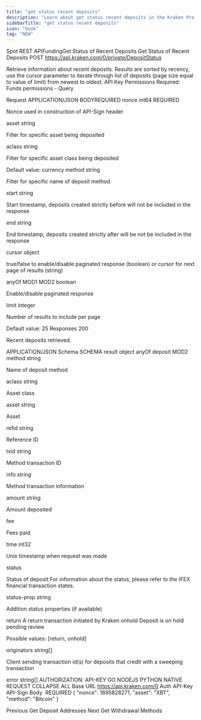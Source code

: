 ```yaml
---
title: "get status recent deposits"
description: "Learn about get status recent deposits in the Kraken Pro REST API."
sidebarTitle: "get status recent deposits"
icon: "book"
tag: "NEW"
---
```

Spot REST APIFundingGet Status of Recent Deposits
Get Status of Recent Deposits
POST
https://api.kraken.com/0/private/DepositStatus

Retrieve information about recent deposits. Results are sorted by recency, use the cursor parameter to iterate through list of deposits (page size equal to value of limit) from newest to oldest. API Key Permissions Required: Funds permissions - Query

Request​
APPLICATION/JSON
BODYREQUIRED
nonce
int64
REQUIRED

Nonce used in construction of API-Sign header

asset
string

Filter for specific asset being deposited

aclass
string

Filter for specific asset class being deposited

Default value: currency
method
string

Filter for specific name of deposit method

start
string

Start timestamp, deposits created strictly before will not be included in the response

end
string

End timestamp, deposits created strictly after will be not be included in the response

cursor
object

true/false to enable/disable paginated response (boolean) or cursor for next page of results (string)

anyOf
MOD1
MOD2
boolean

Enable/disable paginated response

limit
integer

Number of results to include per page

Default value: 25
Responses​
200

Recent deposits retrieved.

APPLICATION/JSON
Schema
SCHEMA
result
object
anyOf
deposit
MOD2
method
string

Name of deposit method

aclass
string

Asset class

asset
string

Asset

refid
string

Reference ID

txid
string

Method transaction ID

info
string

Method transaction information

amount
string

Amount deposited

fee

Fees paid

time
int32

Unix timestamp when request was made

status

Status of deposit
For information about the status, please refer to the IFEX financial transaction states.

status-prop
string

Addition status properties (if available)


return A return transaction initiated by Kraken
onhold Deposit is on hold pending review

Possible values: [return, onhold]

originators
string[]

Client sending transaction id(s) for deposits that credit with a sweeping transaction

error
string[]
AUTHORIZATION: API-KEY
GO
NODEJS
PYTHON
NATIVE
REQUEST
COLLAPSE ALL
Base URL
https://api.kraken.com/0
Auth
API-Key
API-Sign
Body
 REQUIRED
{
  "nonce": 1695828271,
  "asset": "XBT",
  "method": "Bitcoin"
}

Previous
Get Deposit Addresses
Next
Get Withdrawal Methods